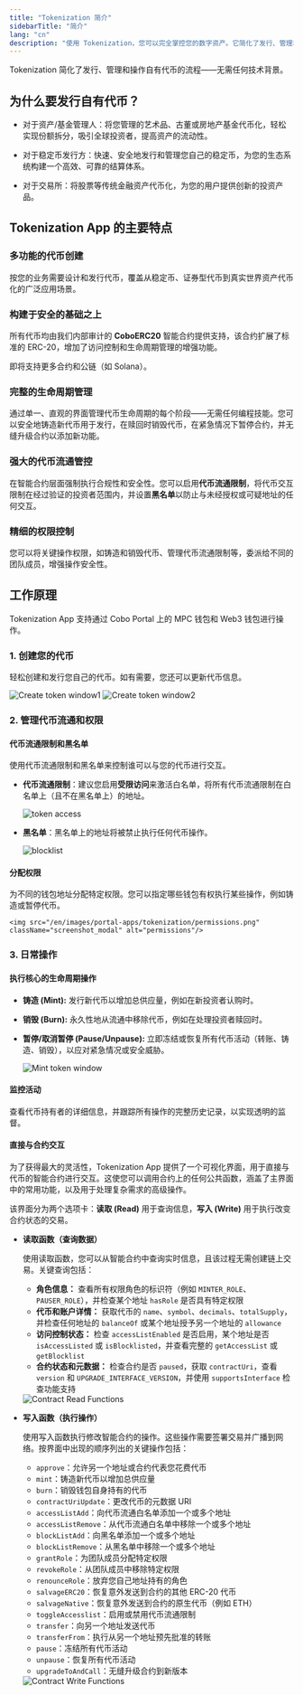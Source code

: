 ```yaml
--- 
title: "Tokenization 简介"
sidebarTitle: "简介"
lang: "cn"
description: "使用 Tokenization，您可以完全掌控您的数字资产。它简化了发行、管理和操作自有代币的流程。"
---
```


Tokenization 简化了发行、管理和操作自有代币的流程——无需任何技术背景。

## 为什么要发行自有代币？

- 对于资产/基金管理人：将您管理的艺术品、古董或房地产基金代币化，轻松实现份额拆分，吸引全球投资者，提高资产的流动性。

- 对于稳定币发行方：快速、安全地发行和管理您自己的稳定币，为您的生态系统构建一个高效、可靠的结算体系。

- 对于交易所：将股票等传统金融资产代币化，为您的用户提供创新的投资产品。

## Tokenization App 的主要特点

### 多功能的代币创建
按您的业务需要设计和发行代币，覆盖从稳定币、证券型代币到真实世界资产代币化的广泛应用场景。

### 构建于安全的基础之上
所有代币均由我们内部审计的 **CoboERC20** 智能合约提供支持，该合约扩展了标准的 ERC-20，增加了访问控制和生命周期管理的增强功能。

即将支持更多合约和公链（如 Solana）。

### 完整的生命周期管理
通过单一、直观的界面管理代币生命周期的每个阶段——无需任何编程技能。您可以安全地铸造新代币用于发行，在赎回时销毁代币，在紧急情况下暂停合约，并无缝升级合约以添加新功能。

### 强大的代币流通管控
在智能合约层面强制执行合规性和安全性。您可以启用**代币流通限制**，将代币交互限制在经过验证的投资者范围内，并设置**黑名单**以防止与未经授权或可疑地址的任何交互。

### 精细的权限控制
您可以将关键操作权限，如铸造和销毁代币、管理代币流通限制等，委派给不同的团队成员，增强操作安全性。

## 工作原理

Tokenization App 支持通过 Cobo Portal 上的 MPC 钱包和 Web3 钱包进行操作。

### 1. 创建您的代币
轻松创建和发行您自己的代币。如有需要，您还可以更新代币信息。

<img src="/en/images/portal-apps/tokenization/create-token1.png" className="screenshot_modal" alt="Create token window1"/>

<img src="/en/images/portal-apps/tokenization/create-token2.png" className="screenshot_modal" alt="Create token window2"/>

### 2. 管理代币流通和权限

#### 代币流通限制和黑名单

使用代币流通限制和黑名单来控制谁可以与您的代币进行交互。

- **代币流通限制**：建议您启用**受限访问**来激活白名单，将所有代币流通限制在白名单上（且不在黑名单上）的地址。

    <img src="/en/images/portal-apps/tokenization/token-access.png" className="screenshot_modal" alt="token access"/>

- **黑名单**：黑名单上的地址将被禁止执行任何代币操作。

    <img src="/en/images/portal-apps/tokenization/blocklist.png" className="screenshot_modal" alt="blocklist"/>

#### 分配权限
为不同的钱包地址分配特定权限。您可以指定哪些钱包有权执行某些操作，例如铸造或暂停代币。

    <img src="/en/images/portal-apps/tokenization/permissions.png" className="screenshot_modal" alt="permissions"/>

### 3. 日常操作

#### 执行核心的生命周期操作

- **铸造 (Mint):** 发行新代币以增加总供应量，例如在新投资者认购时。
- **销毁 (Burn):** 永久性地从流通中移除代币，例如在处理投资者赎回时。
- **暂停/取消暂停 (Pause/Unpause):** 立即冻结或恢复所有代币活动（转账、铸造、销毁），以应对紧急情况或安全威胁。

    <img src="/en/images/portal-apps/tokenization/mint.png" className="screenshot_modal" alt="Mint token window"/>

#### 监控活动

查看代币持有者的详细信息，并跟踪所有操作的完整历史记录，以实现透明的监督。

#### 直接与合约交互

为了获得最大的灵活性，Tokenization App 提供了一个可视化界面，用于直接与代币的智能合约进行交互。这使您可以调用合约上的任何公共函数，涵盖了主界面中的常用功能，以及用于处理复杂需求的高级操作。

该界面分为两个选项卡：**读取 (Read)** 用于查询信息，**写入 (Write)** 用于执行改变合约状态的交易。

- **读取函数（查询数据）**

    使用读取函数，您可以从智能合约中查询实时信息，且该过程无需创建链上交易。关键查询包括：

    - **角色信息：** 查看所有权限角色的标识符（例如 `MINTER_ROLE`、`PAUSER_ROLE`），并检查某个地址 `hasRole` 是否具有特定权限
    - **代币和账户详情：** 获取代币的 `name`、`symbol`、`decimals`、`totalSupply`，并检查任何地址的 `balanceOf` 或某个地址授予另一个地址的 `allowance`
    - **访问控制状态：** 检查 `accessListEnabled` 是否启用，某个地址是否 `isAccessListed` 或 `isBlocklisted`，并查看完整的 `getAccessList` 或 `getBlocklist`
    - **合约状态和元数据：** 检查合约是否 `paused`，获取 `contractUri`，查看 `version` 和 `UPGRADE_INTERFACE_VERSION`，并使用 `supportsInterface` 检查功能支持
    <img src="/en/images/portal-apps/tokenization/function-read.png" className="screenshot_modal" alt="Contract Read Functions"/>

- **写入函数（执行操作）**

    使用写入函数执行修改智能合约的操作。这些操作需要签署交易并广播到网络。按界面中出现的顺序列出的关键操作包括：

    - `approve`：允许另一个地址或合约代表您花费代币
    - `mint`：铸造新代币以增加总供应量
    - `burn`：销毁钱包自身持有的代币
    - `contractUriUpdate`：更改代币的元数据 URI
    - `accessListAdd`：向代币流通白名单添加一个或多个地址
    - `accessListRemove`：从代币流通白名单中移除一个或多个地址
    - `blockListAdd`：向黑名单添加一个或多个地址
    - `blockListRemove`：从黑名单中移除一个或多个地址
    - `grantRole`：为团队成员分配特定权限
    - `revokeRole`：从团队成员中移除特定权限
    - `renounceRole`：放弃您自己地址持有的角色
    - `salvageERC20`：恢复意外发送到合约的其他 ERC-20 代币
    - `salvageNative`：恢复意外发送到合约的原生代币（例如 ETH）
    - `toggleAccesslist`：启用或禁用代币流通限制
    - `transfer`：向另一个地址发送代币
    - `transferFrom`：执行从另一个地址预先批准的转账
    - `pause`：冻结所有代币活动
    - `unpause`：恢复所有代币活动
    - `upgradeToAndCall`：无缝升级合约到新版本
    <img src="/en/images/portal-apps/tokenization/function-write.png" className="screenshot_modal" alt="Contract Write Functions"/>
